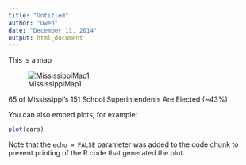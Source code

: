 ```yaml
---
title: "Untitled"
author: "Owen"
date: "December 11, 2014"
output: html_document
---
```


This is a map

<div class="centered">
![MississippiMap1](https://raw.githubusercontent.com/Henryjean/Assignment3/master/Presentation/AllDistricts.jpg)
</div>

<div class="centered">
65 of Mississippi's 151 School Superintendents Are Elected (~43%)
</div>

You can also embed plots, for example:

```r
plot(cars)
```

Note that the `echo = FALSE` parameter was added to the code chunk to prevent printing of the R code that generated the plot.

